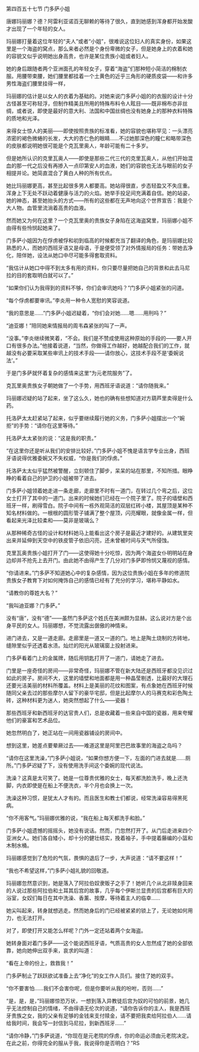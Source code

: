 

第四百五十七节 门多萨小姐

唐娜玛丽娜？德？阿雷利亚诺百无聊赖的等待了很久，直到她感到浑身都开始发酸才出现了一个年轻的女人。

玛丽娜打量着这位年轻的“夫人”或者“小姐”，很难说这位妇人的真实身份，如果这里是一个海盗的窝点，那么来者必然是个身份卑微的女子，但是她身上的衣着和她的容貌又似乎说明她出身高贵，也许是某位贵族小姐或者妇人。

她的身后跟随者两个亚洲面孔的年轻女子，穿着“海盗”们那种短小简洁的棉制衣服。用腰带束腰，她们腰里都挂着一个土黄色的近乎三角形的硬质皮袋――和许多男性海盗们腰里挂得一样，

玛丽娜的估计是以女人的衣着为基础的。对她来说门多萨小姐的的衣服的设计十分古怪甚至可称轻浮，但制作精美且所用的特殊布料令人眩目――既非棉布亦非丝绸，或者说，即使是最好的意大利、法国和中国丝绸也没有她身上的那种衣料特殊的质地和光泽。

来得女士惊人的美丽――即使按照贵族的标准看，她的容貌也堪称罕见：一头漂亮浓密的褐色微蜷的长发，大大的杏仁色的眼睛……不过她那深色的瞳仁和略带深色的皮肤都说明她很可能是个克瓦里奥人，年龄可能有二十多岁。

但是她所认识的克里瓦奥人――即使是那些二代三代的克里瓦奥人，从他们开始混血的那一代之后没有再掺入一点印第安人的血液，她们的容貌也无法与眼前的女子相提并论。她简直混合了黄白人种的所有优点。

她比玛丽娜更高，甚至比起很多男人都要高。她站得很直，步态轻盈又不失庄重。浑身上下无处不跃动着健康与活力的火焰。她举手投足间充满着自信。她的站姿，她的神态，甚至她抬头的方式――所有的这些都在无声地向这个世界宣告：我是个大人物。血管里流淌着高贵的血液。

然而她又为何在这里？一个克瓦里奥的贵族女子身陷在这海盗窝里，玛丽娜小姐不由得有些怜悯起她来了。

门多萨小姐因为在俘虏被俘和初到临高的时候都充当了翻译的角色，是玛丽娜比较熟悉的人，而她的西班牙语又是母语，于是便受领了对外情报局的任务：带她去净化，陪伴她，设法从她口中尽可能多得套取资料。

“我估计从她口中得不到太多有用的资料，你只要尽量把她自己的背景和此去马尼拉的目的套取明白就可以了。”

“如果你们认为我得到的资料不够，你们会审讯她吗？”门多萨小姐紧张的问道。

“每个俘虏都要审讯。”李炎用一种令人宽慰的笑容说道。

“我的意思是……”门多萨小姐迟疑着，“你们会对她……嗯……用刑吗？”

“迪亚娜！”陪同她来情报局的周韦森紧张的叫了一声。

“没事。”李炎继续微笑着，“不会。我们是不赞成使用这种原始的手段的――要人开口有很多办法。”他接着说道，“当然，你做得工作越好，她越配合我们的工作，就越没有必要采取某些审讯上的技术手段――请你放心，这技术手段不是‘委婉说法’。”

于是门多萨就怀着复杂的感情来这里“为元老院服务”了。

克瓦里奥贵族女子朝她做了一个手势，用西班牙语说道：“请你随我来。”

玛丽娜迟疑的站了起来，坐了这么久，她也的确有些想知道对方葫芦里卖得是什么药。

托洛萨太太赶紧站了起来，似乎要继续履行她的义务，门多萨小姐摆出一个“婉拒”的手势：“请你在这里等待。”

托洛萨太太紧张的说：“这是我的职责。”

“在这里你还是听从我们的安排比较好。”门多萨小姐不愧是语言学专业出身，西班牙语说得优雅委婉又不失权威，“你是我们的俘虏。”

托洛萨太太似乎猛然被警醒，立刻顿住了脚步，呆呆的站在那里，不知所措。眼睁睁的看着自己的护卫的小姐被带了进去。

门多萨小姐领着她走进一条走廊，走廊里不时有一道门，在转过几个弯之后，这位女士打开了其中的一道门。出来的时候她们已经在一个院子里了。院子的墙壁和西班牙一样，刷得雪白。院子中间有一栋外观简洁的双层红砖小楼，其屋顶是某种不知名材料做的。一根根的圆形管子铺满了整个屋顶，闪亮耀眼，就像金属一样，但看起来光泽比较柔和――莫非是玻璃么？

从那种稀奇古怪的设计和材料她马上能看出这个房子是最近才建好的。从建筑里突出来并延伸到天空中的铁皮管子依旧闪亮，还未曾被时间与天气所侵蚀。

克里瓦奥贵族小姐打开了门――这使得她十分吃惊，因为两个海盗女仆明明站在身边却并不抢先上去开门。由此她不由得产生了几分对门多萨即怜悯又蔑视的感情。

“你请进来。”门多萨不知道她心中的复杂感情，因为这位贵族小姐在多年的修道院贵族女子教育下对如何掩饰自己的感情已经有了充分的学习，堪称平静如水。

“请教你的尊姓大名？”

“我叫迪亚娜？门多萨。”

没有“唐”，没有“德”――虽然门多萨这个姓氏在美洲颇为显赫。这么说对方是个出身平民的女人。玛丽娜想，不觉流露出倨傲的神情来。

进门进去，又是一道走廊。走廊里是一道又一道的门。地上是陶土烧制的方砖地，缝隙里似乎还透着水渍。灿烂的阳光从玻璃窗上投射进来。

门多萨看着门上的金属牌，随后用钥匙打开了一道门，请她走了进去。

门里是一座奇怪的房间――非常奇怪，玛丽娜不管在新大陆还是西班牙都没见识过如此的房子。房间不大，这里的墙壁和地面都是用一种晶莹剔透，比最好的大理石还要光洁美丽的材料所覆盖。材料上是美丽的花纹和图案，有点象她在西班牙时候随同父亲去过的那些摩尔人留下的豪华宅邸，但是比起摩尔人的马赛克和彩色陶土砖，这种材料更为迷人，她突然想起了什么――瓷器！

那些西班牙和新西班牙的达官贵人们，总是收藏着一些来自中国的瓷器，用来夸耀他们的豪富和艺术品位。

她忽然明白了，她正站在一间用瓷器铺设的房间中。

想到这里，她差点要晕厥过去――难道这里是阿里巴巴故事里的海盗之岛吗？

“请你在这里洗澡，”门多萨小姐说，“如果你想方便一下，左面的门进去就是……厕所。”门多萨迟疑了下，没有使用洗手间这个委婉的现代说法。

洗澡？这真是太可笑了。她是一位尊贵优雅的女士，每天都洗脸洗手，晚上还洗脚，内衣即使是在船上不便洗衣，半个月也会换上一次。

洗澡这种习惯，是犹太人才有的。而且医生和教士们都说，经常洗澡容易得黑死病。

“你不用客气。”玛丽娜优雅的说，“我在船上每天都洗手和脸。”

门多萨小姐遗憾的摇摇头，她没有说话。然而，门忽然打开了。从门后走进来四个亚洲女人。她们各自矮小，却十分的健壮结实，挽着袖子，手中提着藤编的小篮和木制水桶。

玛丽娜感觉到了危险的气氛，畏惧的退后了一步，大声说道：“请不要这样！”

“我也不希望这样，”门多萨小姐礼貌的回敬道。

玛丽娜忽然意识到，她是落入了阿拉伯奴隶贩子之手了！她听几个从北非赎身回来的人说过那些阿拉伯和土耳其后宫的故事，几乎每个伊斯兰显贵的后宫都有巨大的浴室，女奴们每日在其中洗澡、香薰、按摩，等待着主人的临幸……

她尖叫起来，转身就想逃走。然而她身后的门已经被紧紧的锁上了，无论她如何用力，也无法打开。

对了，即使打开又能怎么样呢？门外一定还站着两个女海盗。

她转身面对着门多萨――这个能说西班牙语，气质高贵的女人忽然成了她的全部依靠，她向她伸出双手来，哀求的叫道：

“看在上帝的份上，救救我！”

门多萨制止了跃跃欲试准备上去“净化”的女工作人员们。接住了她的双手。

“你不要害怕……我们不会害你呢，但是你要听从我的吩咐，否则……”

“是，是，是，”玛丽娜惊恐万状，一想到落入异教徒后宫为奴的可怕的前景，她几乎无法控制自己的情绪，不由得语无伦次的说道，“请你告诉你的主人，我是西班牙贵族之女，我的父亲有足够的金钱来支付赎金，请不要把我卖给阿拉伯人……请给我时间，我会写一封信到马尼拉，到新西班牙……”

“请你冷静，”门多萨说道，“你现在是元老院的俘虏，你的命运必须由元老院决定。在此之前，你得完全的服从于我，我说得你是否明白？”RS

